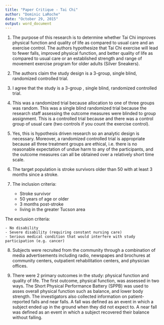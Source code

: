 ```yaml
---
title: "Paper Critique - Tai Chi"
author: "Dominic LaRoche"
date: "October 29, 2015"
output: word_document
---
```


1. The purpose of this research is to determine whether Tai Chi improves physical function and quality of life as compared to usual care and an exercise control. The authors hypothesize that Tai Chi exercise will lead to fewer falls, improved physical function, and better quality of life as compared to usual care or an established strength and range of movement exercise program for older adults (Silver Sneakers).

2. The authors claim the study design is a 3-group, single blind, randomized controlled trial.

3. I agree that the study is a 3-group , single blind, randomized controlled trial.

4. This was a randomized trial because allocation to one of three groups was random.  This was a single blind randomized trial because the research staff assessing the outcome measures were blinded to group assignment.  This is a controlled trial because and there was a control group of usual care (two controls if you count the exercise control).

5. Yes, this is hypothesis driven research  so an analytic design is necessary.  Moreover, a randomized controlled trial is appropriate because all three treatment groups are ethical, i.e. there is no reasonable expectation of undue harm to any of the participants, and the outcome measures can all be obtained over a relatively short time scale.

6. The target population is stroke survivors older than 50 with at least 3 months since a stroke.

7. The inclusion criteria:
    - Stroke survivor
    - 50 years of age or older
    - 3 months post-stroke
    - living in the greater Tucson area
  
  The exclusion criteria:
  
    - No disability
    - Severe disability (requiring constant nursing care)
    - Serious medical condition that would interfere with study participation (e.g. cancer)

8. Subjects were recruited from the community through a combination of media advertisements including radio, newspapes and brochures at community centers, outpatient rehabilitation centers, and physician offices.

9. There were 2 primary outcomes in the study: physical function and quality of life.  The first outcome, physical function, was assessed in two ways.  The Short Physical Performance Battery (SPPB) was used to asses overall physical function such as balance, and lower body strength.  The investigators also collected information on patient-reported falls and near falls.  A fall was defined as an event in which a subject ended up in the ground when they did not expect to.  A near fall was defined as an event in which a subject recovered their balance without falling.
